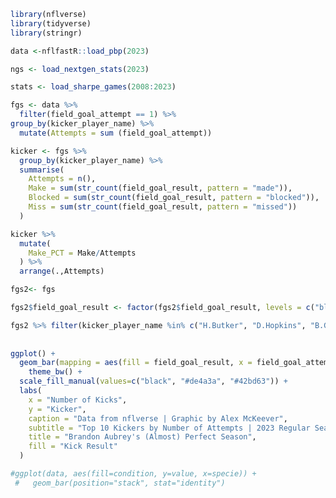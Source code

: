 ```r
library(nflverse)
library(tidyverse)
library(stringr)
```

```r
data <-nflfastR::load_pbp(2023)
```

```r
ngs <- load_nextgen_stats(2023)
```

```r
stats <- load_sharpe_games(2008:2023)
```

```r
fgs <- data %>%
  filter(field_goal_attempt == 1) %>%
group_by(kicker_player_name) %>%
  mutate(Attempts = sum (field_goal_attempt))
```

```r
kicker <- fgs %>%
  group_by(kicker_player_name) %>%
  summarise(
    Attempts = n(),
    Make = sum(str_count(field_goal_result, pattern = "made")),
    Blocked = sum(str_count(field_goal_result, pattern = "blocked")),
    Miss = sum(str_count(field_goal_result, pattern = "missed"))
  )
```

```r
kicker %>%
  mutate(
    Make_PCT = Make/Attempts
  ) %>%
  arrange(.,Attempts)
```

```r
fgs2<- fgs
```

```r
fgs2$field_goal_result <- factor(fgs2$field_goal_result, levels = c("blocked", "missed", "made"))

```

```r
fgs2 %>% filter(kicker_player_name %in% c("H.Butker", "D.Hopkins", "B.Grupe", "B.McManus", "J.Tucker", "Y.Koo", "B.Aubrey", "C.Santos", "G.Zuerlein", "M.Gay")) %>%
  
  
ggplot() +
  geom_bar(mapping = aes(fill = field_goal_result, x = field_goal_attempt, y = reorder(kicker_player_name, Attempts)), position = "stack", stat = "identity") +
    theme_bw() +
  scale_fill_manual(values=c("black", "#de4a3a", "#42bd63")) +
  labs(
    x = "Number of Kicks",
    y = "Kicker",
    caption = "Data from nflverse | Graphic by Alex McKeever",
    subtitle = "Top 10 Kickers by Number of Attempts | 2023 Regular Season",
    title = "Brandon Aubrey's (Almost) Perfect Season",
    fill = "Kick Result"
  )

#ggplot(data, aes(fill=condition, y=value, x=specie)) + 
 #   geom_bar(position="stack", stat="identity")
```
